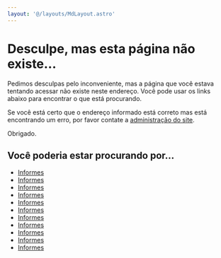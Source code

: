 ```yaml
---
layout: '@/layouts/MdLayout.astro'
---
```




Desculpe, mas esta página não existe…
=====================================



Pedimos desculpas pelo inconveniente, mas a página que você estava tentando acessar não existe neste endereço. Você pode usar os links abaixo para encontrar o que está procurando.


Se você está certo que o endereço informado está correto mas está encontrando um erro, por favor contate a 
[administração do site](https://arapiraca.ufal.br/contact-info).


Obrigado.



Você poderia estar procurando por…
----------------------------------



* [Informes](https://arapiraca.ufal.br/graduacao/ciencia-da-computacao/institucional/informes/informes)
* [Informes](https://arapiraca.ufal.br/graduacao/zootecnia/institucional/informes)
* [Informes](https://arapiraca.ufal.br/graduacao/zootecnia/institucional/informes/informes)
* [Informes](https://arapiraca.ufal.br/graduacao/medicina/institucional/informes)
* [Informes](https://arapiraca.ufal.br/graduacao/medicina/institucional/informes/informes)
* [Informes](https://arapiraca.ufal.br/graduacao/matematica/institucional/informes)
* [Informes](https://arapiraca.ufal.br/graduacao/matematica/institucional/informes/informes)
* [Informes](https://arapiraca.ufal.br/graduacao/enfermagem/institucional/informes)
* [Informes](https://arapiraca.ufal.br/graduacao/enfermagem/institucional/informes/informes)
* [Informes](https://arapiraca.ufal.br/graduacao/educacao-fisica/institucional/informes)
* [Informes](https://arapiraca.ufal.br/graduacao/educacao-fisica/institucional/informes/informes)




